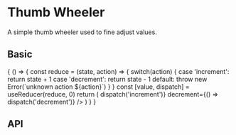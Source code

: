 

<Meta title="Input/Thumb Wheeler" component={Subject}/>

# Thumb Wheeler

A simple thumb wheeler used to fine adjust values.

## Basic

<Preview>
  <Story name="Normal">
      {
        () => {
          const reduce = (state, action) => {
            switch(action) {
              case 'increment':
                return state + 1
              case 'decrement':
                return state - 1
              default:
                throw new Error(`unknown action ${action}`)
            }
          }
          const [value, dispatch] = useReducer(reduce, 0)
          return (
            <Subject
              value={value}
              increment={() => dispatch('increment')}
              decrement={() => dispatch('decrement')}
            />
          )
        }
      }
  </Story>
</Preview>

## API

<Props of={Subject}/>

